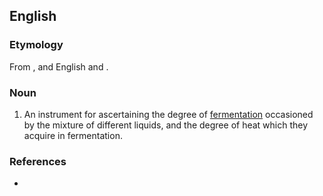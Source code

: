==English==

===Etymology===
From {{etyl|grc|en}} {{m|grc|ζύμωσις||fermentation}}, and English {{m|en|-i-}} and {{m|en|-meter}}.

===Noun===
{{en-noun}}

# An instrument for ascertaining the degree of [[fermentation]] occasioned by the mixture of different liquids, and the degree of heat which they acquire in fermentation.
#: {{syn|en|zymometer}}

===References===
* {{R:Webster 1913}}